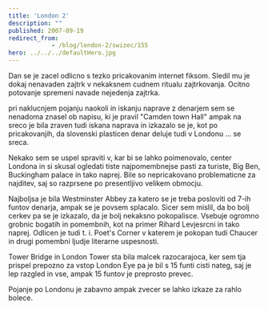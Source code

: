 ```yaml
---
title: 'London 2'
description: ""
published: 2007-09-19
redirect_from: 
            - /blog/london-2/swizec/155
hero: ../../../defaultHero.jpg
---
```

Dan se je zacel odlicno s tezko pricakovanim internet fiksom. Sledil mu je dokaj nenavaden zajtrk v nekaksnem cudnem ritualu zajtrkovanja. Ocitno potovanje spremeni navade nejedenja zajtrka.

pri naklucnjem pojanju naokoli in iskanju naprave z denarjem sem se nenadoma znasel ob napisu, ki je pravil &quot;Camden town Hall&quot; ampak na sreco je bila zraven tudi iskana naprava in izkazalo se je, kot po pricakovanjih, da slovenski plasticen denar deluje tudi v Londonu ... se sreca.

Nekako sem se uspel spraviti v, kar bi se lahko poimenovalo, center Londona in si skusal ogledati tiste najpomembnejse pasti za turiste, Big Ben, Buckingham palace in tako naprej. Bile so nepricakovano problematicne za najditev, saj so razprsene po presentljivo velikem obmocju.

Najboljsa je bila Westminster Abbey za katero se je treba posloviti od 7-ih funtov denarja, ampak se je povsem splacalo. Sicer sem mislil, da bo bolj cerkev pa se je izkazalo, da je bolj nekaksno pokopalisce. Vsebuje ogromno grobnic bogatih in pomembnih, kot na primer Rihard Levjesrcni in tako naprej. Odlicen je tudi t. i. Poet&#x27;s Corner v katerem je pokopan tudi Chaucer in drugi pomembni ljudje literarne uspesnosti.

Tower Bridge in London Tower sta bila malcek razocarajoca, ker sem tja prispel prepozno za vstop London Eye pa je bil s 15 funti cisti nateg, saj je lep razgled in vse, ampak 15 funtov je preprosto prevec.

Pojanje po Londonu je zabavno ampak zvecer se lahko izkaze za rahlo bolece.